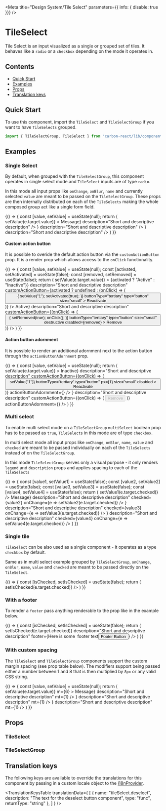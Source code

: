 


<Meta
  title="Design System/Tile Select"
  parameters={{ info: { disable: true }}}
/>

# TileSelect
Tile Select is an input visualized as a single or grouped set of tiles. It behaves like a `radio` or a `checkbox` depending on the mode it operates in.

## Contents
- [Quick Start](#quick-start)
- [Examples](#examples)
- [Props](#props)
- [Translation keys](#translation-keys)

## Quick Start
To use this component, import the `TileSelect` and `TileSelectGroup` if you want to have `TileSelects` grouped.

```javascript
import { TileSelectGroup, TileSelect } from "carbon-react/lib/components/tile-select"
```

## Examples

### Single Select
By default, when grouped with the `TileSelectGroup`, this component operates in single select mode and `TileSelect` inputs are of type `radio`.

In this mode all input props like `onChange`, `onBlur`, `name` and currently selected `value` are meant to be passed on the `TileSelectGroup`.
These props are then internally distributed on each of the `TileSelects` making the whole composed group act like a single form field.

<Preview>
  <Story name="default">
    {() => {
      const [value, setValue] = useState(null);
      return (
        <TileSelectGroup
          name="Tile Select"
          value={value}
          legend="Tile Select"
          description="Pick one of the available options"
          onChange={(e) => setValue(e.target.value)}
        >
          <TileSelect
            value="1"
            id="1"
            aria-label="1"
            title="Title"
            subtitle="Subtitle"
            description="Short and descriptive description"
          />
          <TileSelect
            value="2"
            id="2"
            aria-label="2"
            title="Title"
            subtitle="Subtitle"
            titleAdornment={<Pill>Message</Pill>}
            description="Short and descriptive description"
          />
          <TileSelect
            value="3"
            id="3"
            aria-label="3"
            disabled
            title="Title"
            subtitle="Subtitle"
            titleAdornment={<Icon type='info' tooltipMessage="Short and non descriptive message" tooltipVisible={false} />}
            description="Short and descriptive description"
          />
          <TileSelect
            value="4"
            id="4"
            aria-label="4"
            title="Title"
            subtitle="Subtitle"
            titleAdornment={<Icon type='info' tooltipMessage="Short and non descriptive message" />}
            description="Short and descriptive description"
          />
        </TileSelectGroup>
      )
    }}
  </Story>
</Preview>

#### Custom action button
It is possible to overide the default action button via the `customActionButton` prop. It is a render prop which allows 
access to the `onClick` functionality.

<Preview>
  <Story name="with custom action button">
    {() => {
      const [value, setValue] = useState(null);
      const [activated, setActivated] = useState(false);
      const [removed, setRemoved] = useState(false);
      return (
        <TileSelectGroup
          name="Tile Select"
          value={value}
          legend="Tile Select"
          description="Pick one of the available options"
          onChange={(e) => setValue(e.target.value)}
        >
          <TileSelect
            value="1"
            id="1"
            aria-label="1"
            title="Title"
            subtitle="Subtitle"
            titleAdornment={<Pill pillRole="status" colorVariant="neutral">{activated ? "Active" : "Inactive"}</Pill>}
            description="Short and descriptive description"
            customActionButton={activated ? undefined : (onClick) => (
              <Button
                onClick={() => {
                  setValue("1");
                  setActivated(true);
                }}
                buttonType="tertiary"
                type="button"
                size="small"
              >
                Reactivate
              </Button>
            )}
          />
          <TileSelect
            value="2"
            id="2"
            aria-label="2"
            title="Title"
            subtitle="Subtitle"
            titleAdornment={removed ? undefined : <Pill pillRole="status" colorVariant="neutral">Active</Pill>}
            description="Short and descriptive description"
            customActionButton={(onClick) => (
              <Button
                onClick={() => {
                  setRemoved(true);
                  onClick();
                }}
                buttonType="tertiary"
                type="button"
                size="small"
                destructive
                disabled={removed}
              >
                Remove
              </Button>
            )}
          />
        </TileSelectGroup>
      )
    }}
  </Story>
</Preview>

#### Action button adornment
It is possible to render an additional adornment next to the action button through the `actionButtonAdornment` prop.

<Preview>
  <Story name="with action button adornment">
    {() => {
      const [value, setValue] = useState(null);
      return (
        <TileSelectGroup
          name="Tile Select"
          value={value}
          legend="Tile Select"
          description="Pick one of the available options"
          onChange={(e) => setValue(e.target.value)}
        >
          <TileSelect
            value="1"
            id="1"
            aria-label="1"
            title="Title"
            subtitle="Subtitle"
            titleAdornment={<Pill pillRole="status" colorVariant="neutral">Inactive</Pill>}
            description="Short and descriptive description"
            customActionButton={(onClick) => (
              <Button
                onClick={() => setValue("1")}
                buttonType="tertiary"
                type="button"
                px={1}
                size="small"
                disabled
              >
                Reactivate
              </Button>
            )}
            actionButtonAdornment={<Icon type="info" tooltipMessage="This tile cannot be reactivated at this time" />}
          />
          <TileSelect
            value="2"
            id="2"
            aria-label="2"
            title="Title"
            subtitle="Subtitle"
            titleAdornment={<Icon type='info' tooltipMessage="Short and non descriptive message" />}
            description="Short and descriptive description"
            customActionButton={(onClick) => (
              <Button
                onClick={onClick}
                buttonType="tertiary"
                type="button"
                px={1}
                size="small"
                destructive
                disabled
              >
                Remove
              </Button>
            )}
            actionButtonAdornment={<Icon type="info" tooltipMessage="This tile cannot be removed at this time" />}
          />
        </TileSelectGroup>
      )
    }}
  </Story>
</Preview>

### Multi select
To enable multi select mode on a `TileSelectGroup` `multiSelect` boolean prop has to be passed as `true`, `TileSelects` in this mode are of type `checkbox`.

In multi select mode all input props like `onChange`, `onBlur`, `name`, `value` and `checked` are meant to be passed individually on each of the `TileSelects` instead of on the `TileSelectGroup`.

In this mode `TileSelectGroup` serves only a visual purpose - it only renders `legend` and `description` props and applies spacing to each of the `TileSelects`

<Preview>
  <Story name="multi Select">
    {() => {
      const [value1, setValue1] = useState(false);
      const [value2, setValue2] = useState(false);
      const [value3, setValue3] = useState(false);
      const [value4, setValue4] = useState(false);
      return (
        <TileSelectGroup
          legend="Tile Select"
          description="Pick any number of available options"
          multiSelect
        >
          <TileSelect
            value="1"
            name="multi-1"
            id="multi-1"
            aria-label="multi-1"
            title="Title"
            subtitle="Subtitle"
            description="Short and descriptive description"
            checked={value1}
            onChange={e => setValue1(e.target.checked)}
          />
          <TileSelect
            value="2"
            name="multi-2"
            id="multi-2"
            aria-label="multi-2"
            subtitle="Subtitle"
            titleAdornment={<Pill>Message</Pill>}
            description="Short and descriptive description"
            checked={value2}
            onChange={e => setValue2(e.target.checked)}
          />
          <TileSelect
            value="3"
            name="multi-3"
            id="multi-3"
            aria-label="multi-3"
            disabled
            title="Title"
            subtitle="Subtitle"
            titleAdornment={<Icon type='info' tooltipMessage="Short and non descriptive message" tooltipVisible={false} />}
            description="Short and descriptive description"
            checked={value3}
            onChange={e => setValue3(e.target.checked)}
          />
          <TileSelect
            value="4"
            name="multi-4"
            id="multi-4"
            aria-label="multi-4"
            title="Title"
            subtitle="Subtitle"
            titleAdornment={<Icon type='info' tooltipMessage="Short and non descriptive message" />}
            description="Short and descriptive description"
            checked={value4}
            onChange={e => setValue4(e.target.checked)}
          />
        </TileSelectGroup>
      )
    }}
  </Story>
</Preview>

### Single tile
`TileSelect` can be also used as a single component - it operates as a type `checkbox` by default.

Same as in multi select example grouped by `TileSelectGroup`, `onChange`, `onBlur`, `name`, `value` and `checked` are meant to be passed directly on the `TileSelect`.

<Preview>
  <Story name="single tile">
    {() => {
      const [isChecked, setIsChecked] = useState(false);
      return (
        <TileSelect
          value="1"
          id="single-1"
          aria-label="single-1"
          name="single"
          title="Title"
          subtitle="Subtitle"
          description="Short and descriptive description"
          checked={isChecked}
          onChange={e => setIsChecked(e.target.checked)}
        />
      )
    }}
  </Story>
</Preview>

### With a footer
To render a `footer` pass anything renderable to the prop like in the example below. 

<Preview>
  <Story name="with a footer">
    {() => {
      const [isChecked, setIsChecked] = useState(false);
      return (
        <TileSelect
          value="1"
          id="single-1"
          aria-label="single-1"
          name="single"
          title="Title"
          subtitle="Subtitle"
          checked={isChecked}
          onChange={e => setIsChecked(e.target.checked)}
          description="Short and descriptive description"
          footer={<Box pt={1} display="flex" alignItems="baseline">Here is some &nbsp;<Typography variant="strong">footer text</Typography><Button ml={1} buttonType="tertiary" iconPosition="after" iconType="home">Footer Button</Button></Box>}
        />
      )
    }}
  </Story>
</Preview>


### With custom spacing
The `TileSelect` and `TileSelectGroup` components support the custom margin spacing (see prop table below). The  modifiers 
support being passed either a number between 1 and 8 that is then multiplied by `8px` or any valid CSS string.

<Preview>
  <Story name="with custom spacing">
    {() => {
      const [value, setValue] = useState(null);
      return (
        <TileSelectGroup
          name="Tile Select"
          value={value}
          legend="Tile Select"
          description="Pick one of the available options"
          onChange={(e) => setValue(e.target.value)}
          m={6}
        >
          <TileSelect
            value="1"
            id="1"
            aria-label="1"
            title="Title"
            subtitle="Subtitle"
            description="Short and descriptive description"
          />
          <TileSelect
            value="2"
            id="2"
            aria-label="2"
            title="Title"
            subtitle="Subtitle"
            titleAdornment={<Pill>Message</Pill>}
            description="Short and descriptive description"
            mt={1}
          />
          <TileSelect
            value="3"
            id="3"
            aria-label="3"
            disabled
            title="Title"
            subtitle="Subtitle"
            titleAdornment={<Icon type='info' tooltipMessage="Short and non descriptive message" tooltipVisible={false} />}
            description="Short and descriptive description"
            mt={1}
          />
          <TileSelect
            value="4"
            id="4"
            aria-label="4"
            title="Title"
            subtitle="Subtitle"
            titleAdornment={<Icon type='info' tooltipMessage="Short and non descriptive message" />}
            description="Short and descriptive description"
            mt={1}
          />
        </TileSelectGroup>
      )
    }}
  </Story>
</Preview>

## Props

### TileSelect

<StyledSystemProps
  of={TileSelect}
  margin
  noHeader
/>

### TileSelectGroup

<StyledSystemProps
  of={TileSelectGroup}
  margin
  noHeader
/>

## Translation keys

The following keys are available to override the translations for this component by passing in a custom locale object to the 
[i18nProvider](https://carbon.sage.com/?path=/story/documentation-i18n--page).

<TranslationKeysTable
  translationData={
    [
      {
        name: "tileSelect.deselect",
        description: "The text for the deselect button component",
        type: "func",
        returnType: "string"
      },
    ]
  }
/>

